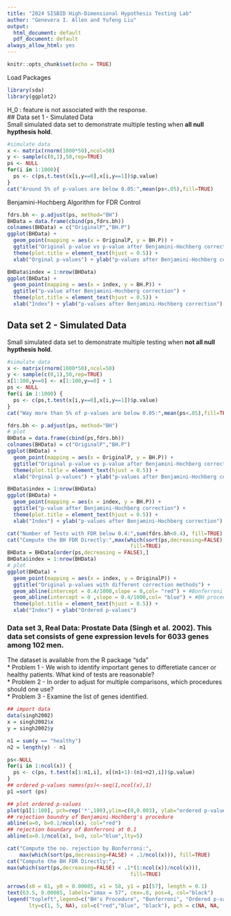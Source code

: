 ```yaml
---
title: "2024 SISBID High-Dimensional Hypothesis Testing Lab"
author: "Genevera I. Allen and Yufeng Liu"
output:
  html_document: default
  pdf_document: default
always_allow_html: yes
---
```


```r
knitr::opts_chunk$set(echo = TRUE)
```

Load Packages
```r
library(sda)
library(ggplot2)
```

H_0 : feature is not associated with the response.  
## Data set 1 - Simulated Data  
Small simulated data set to demonstrate multiple testing when **all null hypthesis hold**. 
```r
#simulate data
x <- matrix(rnorm(1000*50),ncol=50)
y <- sample(c(0,1),50,rep=TRUE)
ps <- NULL
for(i in 1:1000){
  ps <- c(ps,t.test(x[i,y==0],x[i,y==1])$p.value)
}
cat("Around 5% of p-values are below 0.05:",mean(ps<.05),fill=TRUE)
```

Benjamini-Hochberg Algorithm for FDR Control
```r
fdrs.bh <- p.adjust(ps, method="BH")
BHData = data.frame(cbind(ps,fdrs.bh))
colnames(BHData) = c("OriginalP","BH.P")
ggplot(BHData) + 
  geom_point(mapping = aes(x = OriginalP, y = BH.P)) + 
  ggtitle("Original p-value vs p-value after Benjamini-Hochberg correction") + 
  theme(plot.title = element_text(hjust = 0.5)) + 
  xlab("Orginal p-values") + ylab("p-values after Benjamini-Hochberg correction")
```


```r
BHData$index = 1:nrow(BHData)
ggplot(BHData) + 
  geom_point(mapping = aes(x = index, y = BH.P)) + 
  ggtitle("p-value after Benjamini-Hochberg correction") + 
  theme(plot.title = element_text(hjust = 0.5)) + 
  xlab("Index") + ylab("p-values after Benjamini-Hochberg correction")
```


## Data set 2 - Simulated Data   
Small simulated data set to demonstrate multiple testing when **not all null hypthesis hold**.
```r
#simulate data
x <- matrix(rnorm(1000*50),ncol=50)
y <- sample(c(0,1),50,rep=TRUE)
x[1:100,y==0] <- x[1:100,y==0] + 1
ps <- NULL
for(i in 1:1000) {
  ps <- c(ps,t.test(x[i,y==0],x[i,y==1])$p.value)
}
cat("Way more than 5% of p-values are below 0.05:",mean(ps<.05),fill=TRUE)
```

```r
fdrs.bh <- p.adjust(ps, method="BH")
# plot
BHData = data.frame(cbind(ps,fdrs.bh))
colnames(BHData) = c("OriginalP","BH.P")
ggplot(BHData) + 
  geom_point(mapping = aes(x = OriginalP, y = BH.P)) + 
  ggtitle("Original p-value vs p-value after Benjamini-Hochberg correction") + 
  theme(plot.title = element_text(hjust = 0.5)) + 
  xlab("Orginal p-values") + ylab("p-values after Benjamini-Hochberg correction")

BHData$index = 1:nrow(BHData)
ggplot(BHData) + 
  geom_point(mapping = aes(x = index, y = BH.P)) + 
  ggtitle("p-value after Benjamini-Hochberg correction") + 
  theme(plot.title = element_text(hjust = 0.5)) + 
  xlab("Index") + ylab("p-values after Benjamini-Hochberg correction")
```


```r
cat("Number of Tests with FDR below 0.4:",sum(fdrs.bh<0.4), fill=TRUE)
cat("Compute the BH FDR Directly:",max(which(sort(ps,decreasing=FALSE) < .4*(1:1000)/1000)),
                                        fill=TRUE)
BHData = BHData[order(ps,decreasing = FALSE),]
BHData$index = 1:nrow(BHData)
# plot
ggplot(BHData) + 
  geom_point(mapping = aes(x = index, y = OriginalP)) + 
  ggtitle("Original p-values with different correction methods") + 
  geom_abline(intercept = 0.4/1000,slope = 0,col= "red") + #Bonferroni
  geom_abline(intercept = 0 ,slope = 0.4/1000,col= "blue") + #BH procedure
  theme(plot.title = element_text(hjust = 0.5)) + 
  xlab("Index") + ylab("Ordered p-values")

```

### Data set 3, Real Data: Prostate Data (Singh et al. 2002). This data set consists of gene expression levels for 6033 genes among 102 men.   
The dataset is available from the R package "sda"  
* Problem 1 - We wish to identify important genes to differetiate cancer or healthy patients. What kind of tests are reasonable?  
* Problem 2 - In order to adjust for multiple comparisons, which procedures should one use?  
* Problem 3 - Examine the list of genes identified.  
```r
## import data
data(singh2002)
x = singh2002$x
y = singh2002$y

n1 = sum(y == "healthy")
n2 = length(y) - n1
```


```r
ps<-NULL
for(i in 1:ncol(x)) {
  ps <- c(ps, t.test(x[1:n1,i], x[(n1+1):(n1+n2),i])$p.value)
}
## ordered p-values names(ps)<-seq(1,ncol(x),1)
p1 =sort (ps)

## plot ordered p-values 
plot(p1[1:100], pch=rep('*',100),ylim=c(0,0.003), ylab="ordered p-values")
## rejection boundry of Benjamini-Hochberg's procedure
abline(a=0, b=0.1/ncol(x), col="red")
## rejection boundary of Bonferroni at 0.1 
abline(a=0.1/ncol(x), b=0, col="blue",lty=5)

cat("Compute the no. rejection by Bonferroni:",
    max(which(sort(ps,decreasing=FALSE) < .1/ncol(x))), fill=TRUE)
cat("Compute the BH FDR Directly:",
max(which(sort(ps,decreasing=FALSE) < .1*(1:ncol(x))/ncol(x))),
                                        fill=TRUE)

arrows(x0 = 61, y0 = 0.00085, x1 = 58, y1 = p1[57], length = 0.1)
text(63.5, 0.00085, labels="imax = 57", cex=.8, pos=4, col="black")
legend("topleft",legend=c("BH's Procedure", "Bonferroni", "Ordered p-values"),
       lty=c(1, 5, NA), col=c("red","blue", "black"), pch = c(NA, NA, '*'))
```
